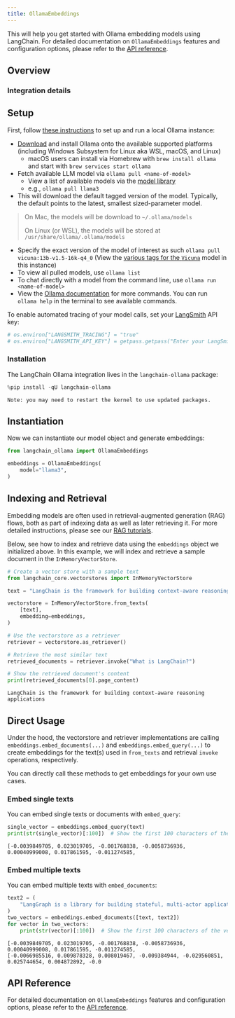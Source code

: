 ```yaml
---
title: OllamaEmbeddings
---
```


This will help you get started with Ollama embedding models using LangChain. For detailed documentation on `OllamaEmbeddings` features and configuration options, please refer to the [API reference](https://python.langchain.com/api_reference/ollama/embeddings/langchain_ollama.embeddings.OllamaEmbeddings.html).

## Overview
### Integration details

<ItemTable category="text_embedding" item="Ollama" />

## Setup

First, follow [these instructions](https://github.com/ollama/ollama?tab=readme-ov-file#ollama) to set up and run a local Ollama instance:

* [Download](https://ollama.ai/download) and install Ollama onto the available supported platforms (including Windows Subsystem for Linux aka WSL, macOS, and Linux)
    * macOS users can install via Homebrew with `brew install ollama` and start with `brew services start ollama`
* Fetch available LLM model via `ollama pull <name-of-model>`
    * View a list of available models via the [model library](https://ollama.ai/library)
    * e.g., `ollama pull llama3`
* This will download the default tagged version of the model. Typically, the default points to the latest, smallest sized-parameter model.

> On Mac, the models will be download to `~/.ollama/models`
>
> On Linux (or WSL), the models will be stored at `/usr/share/ollama/.ollama/models`

* Specify the exact version of the model of interest as such `ollama pull vicuna:13b-v1.5-16k-q4_0` (View the [various tags for the `Vicuna`](https://ollama.ai/library/vicuna/tags) model in this instance)
* To view all pulled models, use `ollama list`
* To chat directly with a model from the command line, use `ollama run <name-of-model>`
* View the [Ollama documentation](https://github.com/ollama/ollama/tree/main/docs) for more commands. You can run `ollama help` in the terminal to see available commands.

To enable automated tracing of your model calls, set your [LangSmith](https://docs.smith.langchain.com/) API key:


```python
# os.environ["LANGSMITH_TRACING"] = "true"
# os.environ["LANGSMITH_API_KEY"] = getpass.getpass("Enter your LangSmith API key: ")
```

### Installation

The LangChain Ollama integration lives in the `langchain-ollama` package:


```python
%pip install -qU langchain-ollama
```
```output
Note: you may need to restart the kernel to use updated packages.
```
## Instantiation

Now we can instantiate our model object and generate embeddings:


```python
from langchain_ollama import OllamaEmbeddings

embeddings = OllamaEmbeddings(
    model="llama3",
)
```

## Indexing and Retrieval

Embedding models are often used in retrieval-augmented generation (RAG) flows, both as part of indexing data as well as later retrieving it. For more detailed instructions, please see our [RAG tutorials](/oss/python/tutorials/rag/).

Below, see how to index and retrieve data using the `embeddings` object we initialized above. In this example, we will index and retrieve a sample document in the `InMemoryVectorStore`.


```python
# Create a vector store with a sample text
from langchain_core.vectorstores import InMemoryVectorStore

text = "LangChain is the framework for building context-aware reasoning applications"

vectorstore = InMemoryVectorStore.from_texts(
    [text],
    embedding=embeddings,
)

# Use the vectorstore as a retriever
retriever = vectorstore.as_retriever()

# Retrieve the most similar text
retrieved_documents = retriever.invoke("What is LangChain?")

# Show the retrieved document's content
print(retrieved_documents[0].page_content)
```
```output
LangChain is the framework for building context-aware reasoning applications
```
## Direct Usage

Under the hood, the vectorstore and retriever implementations are calling `embeddings.embed_documents(...)` and `embeddings.embed_query(...)` to create embeddings for the text(s) used in `from_texts` and retrieval `invoke` operations, respectively.

You can directly call these methods to get embeddings for your own use cases.

### Embed single texts

You can embed single texts or documents with `embed_query`:


```python
single_vector = embeddings.embed_query(text)
print(str(single_vector)[:100])  # Show the first 100 characters of the vector
```
```output
[-0.0039849705, 0.023019705, -0.001768838, -0.0058736936, 0.00040999008, 0.017861595, -0.011274585,
```
### Embed multiple texts

You can embed multiple texts with `embed_documents`:


```python
text2 = (
    "LangGraph is a library for building stateful, multi-actor applications with LLMs"
)
two_vectors = embeddings.embed_documents([text, text2])
for vector in two_vectors:
    print(str(vector)[:100])  # Show the first 100 characters of the vector
```
```output
[-0.0039849705, 0.023019705, -0.001768838, -0.0058736936, 0.00040999008, 0.017861595, -0.011274585,
[-0.0066985516, 0.009878328, 0.008019467, -0.009384944, -0.029560851, 0.025744654, 0.004872892, -0.0
```
## API Reference

For detailed documentation on `OllamaEmbeddings` features and configuration options, please refer to the [API reference](https://python.langchain.com/api_reference/ollama/embeddings/langchain_ollama.embeddings.OllamaEmbeddings.html).
